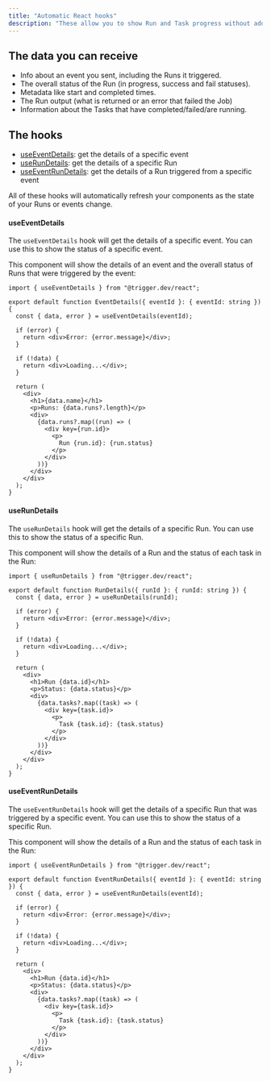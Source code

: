 ```yaml
---
title: "Automatic React hooks"
description: "These allow you to show Run and Task progress without adding extra code to your Jobs."
---
```


## The data you can receive

- Info about an event you sent, including the Runs it triggered.
- The overall status of the Run (in progress, success and fail statuses).
- Metadata like start and completed times.
- The Run output (what is returned or an error that failed the Job)
- Information about the Tasks that have completed/failed/are running.

## The hooks

- [useEventDetails](/sdk/react/useeventdetails): get the details of a specific event
- [useRunDetails](/sdk/react/userundetails): get the details of a specific Run
- [useEventRunDetails](/sdk/react/useeventrundetails): get the details of a Run triggered from a specific event

All of these hooks will automatically refresh your components as the state of your Runs or events change.

#### useEventDetails

The `useEventDetails` hook will get the details of a specific event. You can use this to show the status of a specific event.

<Snippet file="how-to-get-event-id.mdx" />

This component will show the details of an event and the overall status of Runs that were triggered by the event:

```tsx
import { useEventDetails } from "@trigger.dev/react";

export default function EventDetails({ eventId }: { eventId: string }) {
  const { data, error } = useEventDetails(eventId);

  if (error) {
    return <div>Error: {error.message}</div>;
  }

  if (!data) {
    return <div>Loading...</div>;
  }

  return (
    <div>
      <h1>{data.name}</h1>
      <p>Runs: {data.runs?.length}</p>
      <div>
        {data.runs?.map((run) => (
          <div key={run.id}>
            <p>
              Run {run.id}: {run.status}
            </p>
          </div>
        ))}
      </div>
    </div>
  );
}
```

#### useRunDetails

The `useRunDetails` hook will get the details of a specific Run. You can use this to show the status of a specific Run.

<Snippet file="how-to-get-run-id.mdx" />

This component will show the details of a Run and the status of each task in the Run:

```tsx
import { useRunDetails } from "@trigger.dev/react";

export default function RunDetails({ runId }: { runId: string }) {
  const { data, error } = useRunDetails(runId);

  if (error) {
    return <div>Error: {error.message}</div>;
  }

  if (!data) {
    return <div>Loading...</div>;
  }

  return (
    <div>
      <h1>Run {data.id}</h1>
      <p>Status: {data.status}</p>
      <div>
        {data.tasks?.map((task) => (
          <div key={task.id}>
            <p>
              Task {task.id}: {task.status}
            </p>
          </div>
        ))}
      </div>
    </div>
  );
}
```

#### useEventRunDetails

The `useEventRunDetails` hook will get the details of a specific Run that was triggered by a specific event. You can use this to show the status of a specific Run.

<Snippet file="how-to-get-event-id.mdx" />

This component will show the details of a Run and the status of each task in the Run:

```tsx
import { useEventRunDetails } from "@trigger.dev/react";

export default function EventRunDetails({ eventId }: { eventId: string }) {
  const { data, error } = useEventRunDetails(eventId);

  if (error) {
    return <div>Error: {error.message}</div>;
  }

  if (!data) {
    return <div>Loading...</div>;
  }

  return (
    <div>
      <h1>Run {data.id}</h1>
      <p>Status: {data.status}</p>
      <div>
        {data.tasks?.map((task) => (
          <div key={task.id}>
            <p>
              Task {task.id}: {task.status}
            </p>
          </div>
        ))}
      </div>
    </div>
  );
}
```
